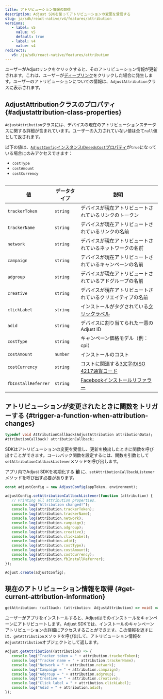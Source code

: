 ```yaml
---
title: アトリビューション情報の取得
description: Adjust SDKを使ってアトリビューションの変更を受信する
slug: ja/sdk/react-native/v4/features/attribution
versions:
   - label: v5
     value: v5
     default: true
   - label: v4
     value: v4
redirects:
   v5: /ja/sdk/react-native/features/attribution
---
```


ユーザーがAdjustリンクをクリックすると、そのアトリビューション情報が更新されます。これは、ユーザーが[ディープリンク](https://help.adjust.com/ja/article/deep-links)をクリックした場合に発生します。ユーザーのアトリビューションについての情報は、`AdjustAttribution`クラスに表示されます。

## AdjustAttributionクラスのプロパティ {#adjustattribution-class-properties}

`AdjustAttribution`クラスには、デバイスの現在のアトリビューションステータスに関する詳細が含まれています。ユーザーの入力されていない値は全て`null`値として返されます。

<Callout type="note">

以下の値は、[`AdjustConfig`インスタンスの`needsCost`プロパティ](/ja/sdk/react-native/configuration#enable-cost-data-sending)が`true`になっている場合にのみアクセスできます：

-  `costType`
-  `costAmount`
-  `costCurrency`

</Callout>
<Table>

| 値                  | データタイプ | 説明                                                                                             |
| ------------------- | ------------ | ------------------------------------------------------------------------------------------------ |
| `trackerToken`      | `string`     | デバイスが現在アトリビュートされているリンクのトークン                                           |
| `trackerName`       | `string`     | デバイスが現在アトリビュートされているリンクの名前                                               |
| `network`           | `string`     | デバイスが現在アトリビュートされているネットワークの名前                                         |
| `campaign`          | `string`     | デバイスが現在アトリビュートされているキャンペーンの名前                                         |
| `adgroup`           | `string`     | デバイスが現在アトリビュートされているアドグループの名前                                         |
| `creative`          | `string`     | デバイスが現在アトリビュートされているクリエイティブの名前                                       |
| `clickLabel`        | `string`     | インストールがタグされている[クリックラベル](https://help.adjust.com/ja/article/user-rewards)    |
| `adid`              | `string`     | デバイスに割り当てられた一意のAdjust ID                                                          |
| `costType`          | `string`     | キャンペーン価格モデル（例：cpi）                                                                |
| `costAmount`        | `number`     | インストールのコスト                                                                             |
| `costCurrency`      | `string`     | コストに関連する[3文字のISO 4217通貨コード](https://www.iban.com/currency-codes)                 |
| `fbInstallReferrer` | `string`     | [Facebookインストールリファラー](https://developers.facebook.com/docs/app-ads/install-referrer/) |

</Table>

## アトリビューションが変更されたときに関数をトリガーする {#trigger-a-function-when-attribution-changes}

<CodeBlock title="プロパティ宣言">

```dart
typedef void AttributionCallback(AdjustAttribution attributionData);
AttributionCallback? attributionCallback;
```

</CodeBlock>

SDKはアトリビューションの変更を受信し、更新を検出したときに関数を呼び出すことができます。コールバック関数を設定するには、関数を引数として`setAttributionCallbackListener`メソッドを呼び出します。

<Callout type="important">

アプリ内でAdjust SDKを初期化する **前** に、`setAttributionCallbackListener`メソッドを呼び出す必要があります。

</Callout>
<CodeBlock highlight="{range: 3-18}">

```jsx
const adjustConfig = new AdjustConfig(appToken, environment);

adjustConfig.setAttributionCallbackListener(function (attribution) {
   // Printing all attribution properties.
   console.log("Attribution changed!");
   console.log(attribution.trackerToken);
   console.log(attribution.trackerName);
   console.log(attribution.network);
   console.log(attribution.campaign);
   console.log(attribution.adgroup);
   console.log(attribution.creative);
   console.log(attribution.clickLabel);
   console.log(attribution.adid);
   console.log(attribution.costType);
   console.log(attribution.costAmount);
   console.log(attribution.costCurrency);
   console.log(attribution.fbInstallReferrer);
});

Adjust.create(adjustConfig);
```

</CodeBlock>

## 現在のアトリビューション情報を取得 {#get-current-attribution-information}

<CodeBlock title="メソッドシグネチャー">

```ts
getAttribution: (callback: (attribution: AdjustAttribution) => void) => void
```

</CodeBlock>

ユーザーがアプリをインストールすると、Adjustはそのインストールをキャンペーンにアトリビュートします。Adjust SDKでは、インストールのキャンペーンアトリビューションの詳細にアクセスすることができます。この情報を返すには、`getAttribution`メソッドを呼び出して、アトリビューション情報を`AdjustAttribution`オブジェクトとして返します。

```jsx
Adjust.getAttribution((attribution) => {
   console.log("Tracker token = " + attribution.trackerToken);
   console.log("Tracker name = " + attribution.trackerName);
   console.log("Network = " + attribution.network);
   console.log("Campaign = " + attribution.campaign);
   console.log("Adgroup = " + attribution.adgroup);
   console.log("Creative = " + attribution.creative);
   console.log("Click label = " + attribution.clickLabel);
   console.log("Adid = " + attribution.adid);
});
```
